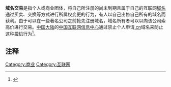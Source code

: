 {{Merge to|域名|time=2021-12-23T08:45:49+00:00}}
'''域名交易'''是指个人或商业团体，将自己所注册的尚未到期且属于自己的互联网[[域名|域名]]通过买卖、交换等方式进行所属权变更的行为，有人以自己出售自己所有的域名而获利。由于可以在一些著名公司之前抢先注册域名，域名所有者可以以向该公司索高价进行交易。[[中国大陆|中国大陆]]的[[中國互聯網絡信息中心|中国互联网信息中心]]通过禁止个人申请[[.cn|.cn]]域名来防止这种[[投机|投机]]行为<ref>{{cite web |url=http://finance.qq.com/a/20091215/003921.htm |title=中国互联网信息中心：个人抢注域名 玩不转了 |publisher=腾讯网 |date=2009年12月15日 |accessdate=2009年12月29日 |archive-date=2011年7月28日 |archive-url=https://web.archive.org/web/20110728043027/http://finance.qq.com/a/20091215/003921.htm |dead-url=no }}</ref>。
==注释==
<references/>

{{Commerce-stub}}
[[Category:商业|Category:商业]]
[[Category:互联网|Category:互联网]]